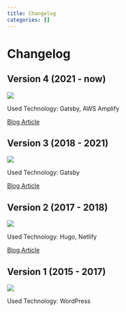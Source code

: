 ```yaml
---
title: Changelog
categories: []
---
```


# Changelog

## Version 4 (2021 - now)
![](./images/website-v4.jpg)

Used Technology: Gatsby, AWS Amplify

[Blog Article](https://mokkapps.de/blog/the-10-favorite-features-of-my-developer-portfolio-website/)

## Version 3 (2018 - 2021)
![](./images/website-v3.jpeg)

Used Technology: Gatsby

[Blog Article](https://mokkapps.de/blog/the-engineering-behind-my-portfolio-website/)

## Version 2 (2017 - 2018)
![](./images/website-v2.jpeg)

Used Technology: Hugo, Netlify

[Blog Article](https://dev.to/mokkapps/how-i-built-my-website-with-hugo-and-netlify-3n49)

## Version 1 (2015 - 2017)
![](./images/website-v1.jpeg)

Used Technology: WordPress

